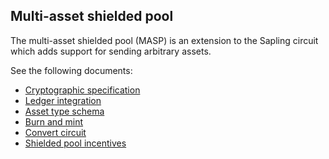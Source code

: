 ## Multi-asset shielded pool

The multi-asset shielded pool (MASP) is an extension to the Sapling circuit which adds support for sending arbitrary assets.

See the following documents:
- [Cryptographic specification](https://github.com/anoma/masp/blob/main/docs/multi-asset-shielded-pool.pdf)
- [Ledger integration](./masp/ledger-integration.mdx)
- [Asset type schema](./masp/asset-type.mdx)
- [Burn and mint](./masp/burn-and-mint.mdx)
- [Convert circuit](./masp/convert-circuit.mdx)
- [Shielded pool incentives](./economics/shielded-pool-incentives.mdx)